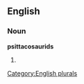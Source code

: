 ==English==

===Noun===
'''psittacosaurids'''

# {{plural of|[[psittacosaurid]]}}

[[Category:English plurals]]